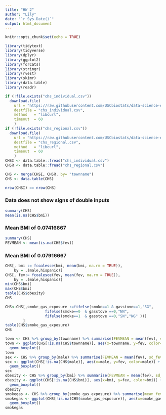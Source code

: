 ```yaml
---
title: "HW 2"
author: "Lily"
date: "`r Sys.Date()`"
output: html_document
---
```


```r
knitr::opts_chunk$set(echo = TRUE)
```

```r
library(tidytext)
library(tidyverse)
library(dplyr)
library(ggplot2)
library(forcats)
library(stringr)
library(rvest)
library(skimr)
library(data.table)
library(readr)
```

```r
if (!file.exists("chs_individual.csv"))
  download.file(
    url = "https://raw.githubusercontent.com/USCbiostats/data-science-data/master/01_chs/chs_individual.csv",
    destfile = "chs_individual.csv",
    method   = "libcurl",
    timeout  = 60
    )
if (!file.exists("chs_regional.csv"))
  download.file(
    url = "https://raw.githubusercontent.com/USCbiostats/data-science-data/master/01_chs/chs_regional.csv",
    destfile = "chs_regional.csv",
    method   = "libcurl",
    timeout  = 60
    )
CHSI <- data.table::fread("chs_individual.csv")
CHSR <- data.table::fread("chs_regional.csv")
```

```r
CHS <- merge(CHSI, CHSR, by= "townname")
CHS <- data.table(CHS)
```

```r
nrow(CHSI) == nrow(CHS)
```
### Data does not show signs of double inputs 

```r
summary(CHS)
mean(is.na(CHS$bmi))
```
### Mean BMI of 0.07416667

```r
summary(CHS)
FEVMEAN <- mean(is.na(CHS$fev))
```
### Mean BMI of 0.07916667

```r
CHS[, bmi := fcoalesce(bmi, mean(bmi, na.rm = TRUE)),
    by = .(male,hispanic)]
CHS[, fev:= fcoalesce(fev, mean(fev, na.rm = TRUE)),
    by = .(male,hispanic)]
min(CHS$bmi)
max(CHS$bmi)
table(CHS$obesity)
CHS
```
```r
CHS<-CHS[,smoke_gas_exposure :=fifelse(smoke==1 & gasstove==1,"SG",
                  fifelse(smoke==0  & gasstove ==0,"NN",
                  fifelse(smoke==1  & gasstove ==0,"SN","NG" )))
        ]
table(CHS$smoke_gas_exposure)
CHS
```
```r
town <- CHS %>% group_by(townname) %>% summarise(FEVMEAN = mean(fev), sd_fev = sd(fev), freq_asthma = sum(asthma)/ n()) %>% distinct(townname, .keep_all = TRUE) 
town <- ggplot(CHS[!is.na(CHS$townname)], aes(x=townname, y=fev, color=townname)) +
  geom_boxplot()
town
sex <- CHS %>% group_by(male) %>% summarise(FEVMEAN = mean(fev), sd_fev = sd(fev), freq_asthma = sum(asthma)/ n()) %>% distinct(male, .keep_all = TRUE) 
sex <- ggplot(CHS[!is.na(CHS$male)], aes(x=male, y=fev, color=male)) +
  geom_boxplot()
sex
obesity <- CHS %>% group_by(bmi) %>% summarise(FEVMEAN = mean(fev), sd_fev = sd(fev), freq_asthma = sum(asthma)/ n()) %>% distinct(bmi, .keep_all = TRUE) 
obesity <- ggplot(CHS[!is.na(CHS$bmi)], aes(x=bmi, y=fev, color=bmi)) +
  geom_boxplot()
obesity
smokegas <- CHS %>% group_by(smoke_gas_exposure) %>% summarise(mean_fev = mean(fev), sd_fev = sd(fev), freq_asthma = sum(asthma)/ n()) %>% distinct(smoke_gas_exposure, .keep_all = TRUE) 
smokegas <- ggplot(CHS[!is.na(CHS$smoke_gas_exposure)], aes(x=smoke_gas_exposure, y=fev, color=smoke_gas_exposure)) +
  geom_boxplot()
smokegas
```
